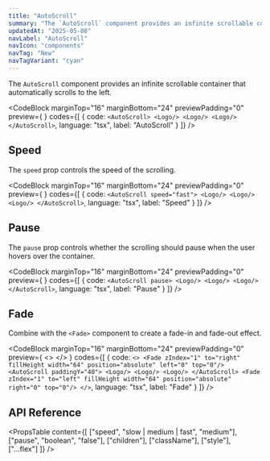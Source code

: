 ```yaml
---
title: "AutoScroll"
summary: "The `AutoScroll` component provides an infinite scrollable container that automatically scrolls to the left."
updatedAt: "2025-05-08"
navLabel: "AutoScroll"
navIcon: "components"
navTag: "New"
navTagVariant: "cyan"
---
```


The `AutoScroll` component provides an infinite scrollable container that automatically scrolls to the left.

<CodeBlock
  marginTop="16"
  marginBottom="24"
  previewPadding="0"
  preview={
    <AutoScroll paddingY="40">
      <Logo/>
      <Logo/>
      <Logo/>
    </AutoScroll>
  }
  codes={[
    {
      code:
`<AutoScroll>
    <Logo/>
    <Logo/>
    <Logo/>
</AutoScroll>`,
      language: "tsx",
      label: "AutoScroll"
    }
  ]}
/>

## Speed

The `speed` prop controls the speed of the scrolling.

<CodeBlock
  marginTop="16"
  marginBottom="24"
  previewPadding="0"
  preview={
    <AutoScroll paddingY="40" speed="fast">
      <Logo/>
      <Logo/>
      <Logo/>
    </AutoScroll>
  }
  codes={[
    {
      code:
`<AutoScroll speed="fast">
    <Logo/>
    <Logo/>
    <Logo/>
</AutoScroll>`,
      language: "tsx",
      label: "Speed"
    }
  ]}
/>

## Pause

The `pause` prop controls whether the scrolling should pause when the user hovers over the container.

<CodeBlock
  marginTop="16"
  marginBottom="24"
  previewPadding="0"
  preview={
    <AutoScroll paddingY="40" pause>
      <Logo/>
      <Logo/>
      <Logo/>
    </AutoScroll>
  }
  codes={[
    {
      code:
`<AutoScroll pause>
    <Logo/>
    <Logo/>
    <Logo/>
</AutoScroll>`,
      language: "tsx",
      label: "Pause"
    }
  ]}
/>

## Fade

Combine with the `<Fade>` component to create a fade-in and fade-out effect.

<CodeBlock
  marginTop="16"
  marginBottom="24"
  previewPadding="0"
  preview={
    <>
      <Fade zIndex="1" to="right" fillHeight width="64" position="absolute" left="0" top="0"/>
      <AutoScroll paddingY="40">
        <Logo/>
        <Logo/>
        <Logo/>
      </AutoScroll>
      <Fade zIndex="1" to="left" fillHeight width="64" position="absolute" right="0" top="0"/>
    </>
  }
  codes={[
    {
      code:
`<>
  <Fade zIndex="1" to="right" fillHeight width="64" position="absolute" left="0" top="0"/>
  <AutoScroll paddingY="40">
    <Logo/>
    <Logo/>
    <Logo/>
  </AutoScroll>
  <Fade zIndex="1" to="left" fillHeight width="64" position="absolute" right="0" top="0"/>
</>`,
      language: "tsx",
      label: "Fade"
    }
  ]}
/>

## API Reference

<PropsTable
  content={[
    ["speed", "slow | medium | fast", "medium"],
    ["pause", "boolean", "false"],
    ["children"],
    ["className"],
    ["style"],
    ["...flex"]
  ]}
/>
